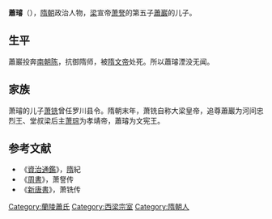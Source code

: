 '''蕭璿'''（{{bd|6世纪||？||catIdx=X}}），[[隋朝|隋朝]]政治人物，[[西梁|梁]]宣帝[[萧詧|萧詧]]的第五子[[蕭巖_(南北朝)|蕭巖]]的儿子。

== 生平 ==
蕭巖投奔[[南朝陈|南朝陈]]，抗御隋师，被[[隋文帝|隋文帝]]处死。所以蕭璿湮没无闻。

== 家族 ==
萧璿的儿子[[萧铣|萧铣]]曾任罗川县令。隋朝末年，萧铣自称大梁皇帝，追尊蕭巖为河间忠烈王、堂叔梁后主[[萧琮|萧琮]]为孝靖帝，蕭璿为文宪王。

== 参考文献 ==
*《[[資治通鑑|資治通鑑]]》，[[隋|隋]]紀
*《[[周書|周書]]》，萧詧传
*《[[新唐書|新唐書]]》，萧铣传

{{Authority control}}
{{DEFAULTSORT:Xiao萧}}
[[Category:蘭陵蕭氏|Category:蘭陵蕭氏]]
[[Category:西梁宗室|Category:西梁宗室]] 
[[Category:隋朝人|Category:隋朝人]]